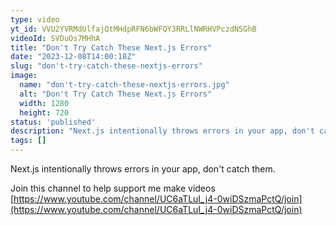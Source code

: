 ```yaml
---
type: video
yt_id: VVU2YVRMdUlfajQtMHdpRFN6bWFQY3RRLlNWRHVPczdNSGhB
videoId: SVDuOs7MHhA
title: "Don't Try Catch These Next.js Errors"
date: "2023-12-08T14:00:18Z"
slug: "don't-try-catch-these-nextjs-errors"
image: 
  name: "don't-try-catch-these-nextjs-errors.jpg"
  alt: "Don't Try Catch These Next.js Errors"
  width: 1280
  height: 720
status: 'published'
description: "Next.js intentionally throws errors in your app, don't catch them. "
tags: []
---
```


Next.js intentionally throws errors in your app, don't catch them. 

Join this channel to help support me make videos
[https://www.youtube.com/channel/UC6aTLuI_j4-0wiDSzmaPctQ/join](https://www.youtube.com/channel/UC6aTLuI_j4-0wiDSzmaPctQ/join)


